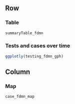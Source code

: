 Row 
-------------------------------------
   
### Table {data-height=500}
    
```{r fdmn_table}
summaryTable_fdmn
```

### Tests and cases over time {data-height=500}

```{r fdmn_tests_cases}
ggplotly(testing_fdmn_gph)
```

Column 
-------------------------------------

### Map

```{r fdmn_map}
case_fdmn_map
```

